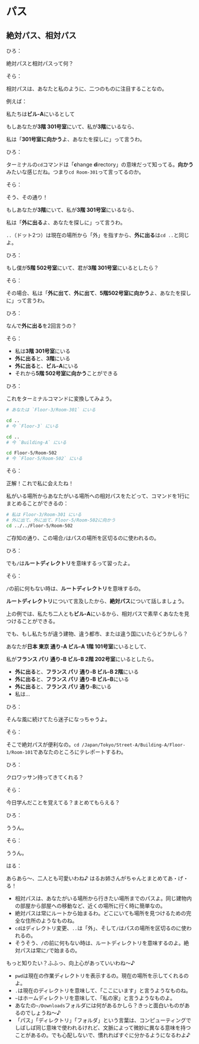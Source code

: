 # パス

## 絶対パス、相対パス

ひろ：

絶対パスと相対パスって何？


そら：

相対パスは、あなたと私のように、二つのものに注目することなの。

例えば：

私たちは**ビル-A**にいるとして

もしあなたが**3階 301号室**にいて、私が**3階**にいるなら、

私は「**301号室に向かう**よ、あなたを探しに」って言うわ。


ひろ：

ターミナルの`cd`コマンドは「**c**hange **d**irectory」の意味だって知ってる。**向かう**みたいな感じだね。つまり`cd Room-301`って言ってるのか。


そら：

そう、その通り！

もしあなたが**3階**にいて、私が**3階 301号室**にいるなら、

私は「**外に出る**よ、あなたを探しに」って言うわ。

`..`（ドット2つ）は現在の場所から「外」を指すから、**外に出る**は`cd ..`と同じよ。


ひろ：

もし僕が**5階 502号室**にいて、君が**3階 301号室**にいるとしたら？


そら：

その場合、私は「**外に出て**、**外に出て**、**5階502号室に向かう**よ、あなたを探しに」って言うわ。


ひろ：

なんで**外に出る**を2回言うの？

そら：

- 私は**3階 301号室**にいる
- **外に出る**と、**3階**にいる
- **外に出る**と、**ビル-A**にいる
- それから**5階 502号室に向かう**ことができる


ひろ：

これをターミナルコマンドに変換してみよう。

```bash
# あなたは `Floor-3/Room-301` にいる

cd ..
# 今 `Floor-3` にいる

cd ..
# 今 `Building-A` にいる

cd Floor-5/Room-502
# 今 `Floor-5/Room-502` にいる
```


そら：

正解！これで私に会えたね！


私がいる場所からあなたがいる場所への相対パスをたどって、コマンドを1行にまとめることができるの：

```bash
# 私は Floor-3/Room-301 にいる
# 外に出て、外に出て、Floor-5/Room-502に向かう
cd ../../Floor-5/Room-502
```

ご存知の通り、この場合`/`はパスの場所を区切るのに使われるの。


ひろ：

でも`/`は**ルートディレクトリ**を意味するって習ったよ。


そら：

`/`の前に何もない時は、**ルートディレクトリ**を意味するの。

**ルートディレクトリ**について言及したから、**絶対パス**について話しましょう。

上の例では、私たち二人とも**ビル-A**にいるから、相対パスで素早くあなたを見つけることができる。

でも、もし私たちが違う建物、違う都市、または違う国にいたらどうかしら？

あなたが**日本 東京 通り-A ビル-A 1階 101号室**にいるとして、

私が**フランス パリ 通り-B ビル-B 2階 202号室**にいるとしたら。

- **外に出る**と、**フランス パリ 通り-B ビル-B 2階**にいる
- **外に出る**と、**フランス パリ 通り-B ビル-B**にいる
- **外に出る**と、**フランス パリ 通り-B**にいる
- 私は...


ひろ：

そんな風に続けてたら迷子になっちゃうよ。


そら：

そこで絶対パスが便利なの。`cd /Japan/Tokyo/Street-A/Building-A/Floor-1/Room-101`であなたのところにテレポートするわ。


ひろ：

クロワッサン持ってきてくれる？


そら：

今日学んだことを覚えてる？まとめてもらえる？


ひろ：

ううん。


そら：

ううん。


はる：

あらあら〜、二人とも可愛いわね♪ はるお姉さんがちゃんとまとめてあ・げ・る！

- 相対パスは、あなたがいる場所から行きたい場所までのパスよ。同じ建物内の部屋から部屋への移動など、近くの場所に行く時に簡単なの。
- 絶対パスは常にルートから始まるわ。どこにいても場所を見つけるための完全な住所のようなものね。
- `cd`はディレクトリ変更、`..`は「外」、そして`/`はパスの場所を区切るのに使われるの。
- そうそう、`/`の前に何もない時は、ルートディレクトリを意味するのよ。絶対パスは常に`/`で始まるの。

もっと知りたい？ふふっ、向上心があっていいわね〜♪

- `pwd`は現在の作業ディレクトリを表示するの。現在の場所を示してくれるのよ。
- `.`は現在のディレクトリを意味して、「ここにいます」と言うようなものね。
- `~`はホームディレクトリを意味して、「私の家」と言うようなものよ。
- あなたの`~/Downloads`フォルダには何があるかしら？きっと面白いものがあるのでしょうね〜♪
- 「パス」「ディレクトリ」「フォルダ」という言葉は、コンピューティングでしばしば同じ意味で使われるけれど、文脈によって微妙に異なる意味を持つことがあるの。でも心配しないで、慣れればすぐに分かるようになるわよ♪

